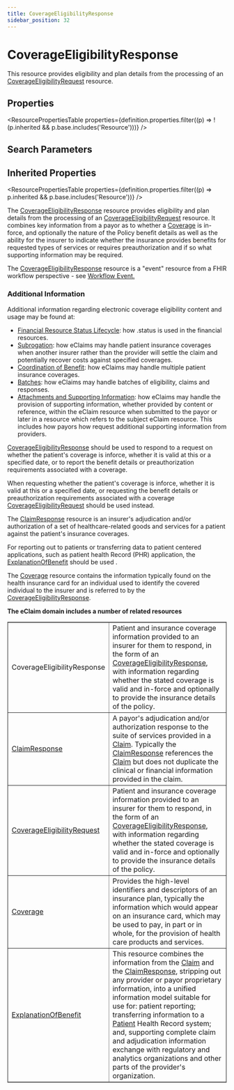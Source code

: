 ```yaml
---
title: CoverageEligibilityResponse
sidebar_position: 32
---
```



# CoverageEligibilityResponse

This resource provides eligibility and plan details from the processing of an <a href="/docs/api/fhir/resources/coverageeligibilityrequest">CoverageEligibilityRequest</a> resource.

<Tabs queryString="section">
<TabItem value="schema" label="Schema" default>

## Properties

<ResourcePropertiesTable
  properties={definition.properties.filter((p) => !(p.inherited && p.base.includes('Resource')))}
/>

## Search Parameters

<SearchParamsTable searchParams={definition.searchParameters} />

## Inherited Properties

<ResourcePropertiesTable properties={definition.properties.filter((p) => p.inherited && p.base.includes('Resource'))} />

</TabItem>
  <TabItem value="usage" label="Usage">
    <div> <a name="scope"></a>  <p> The <a href="/docs/api/fhir/resources/coverageeligibilityresponse">CoverageEligibilityResponse</a> resource provides eligibility and plan details from the processing of an  <a href="/docs/api/fhir/resources/coverageeligibilityrequest">CoverageEligibilityRequest</a> resource. It combines key information from a payor as to whether a <a href="/docs/api/fhir/resources/coverage">Coverage</a> is  in-force, and optionally the nature of the Policy benefit details as well as the ability for the insurer to indicate whether  the insurance provides benefits for requested types of services or requires preauthorization and if so what supporting information may be required. </p>    <p>The <a href="/docs/api/fhir/resources/coverageeligibilityresponse">CoverageEligibilityResponse</a> resource is a "event" resource from a FHIR workflow perspective - see <a href="https://www.hl7.org/fhir/workflow.html#event">Workflow Event.</a></p>  <h3 class="self-link-parent"> Additional Information <a href="https://www.hl7.org/fhir/coverageeligibilityresponse.html#13.3.1.1" title="link to here" class="self-link"></a></h3> <p> Additional information regarding electronic coverage eligibility content and usage may be found at: </p>   <ul> <li><a href="https://www.hl7.org/fhir/financial-module.html#resource-status">Financial Resource Status Lifecycle</a>: how .status is used in the financial resources.</li> <li><a href="https://www.hl7.org/fhir/financial-module.html#subrogation">Subrogation</a>: how eClaims may handle patient insurance coverages when another insurer rather than  the provider will settle the claim and potentially recover costs against specified coverages.</li> <li><a href="https://www.hl7.org/fhir/financial-module.html#cob">Coordination of Benefit</a>: how eClaims may handle multiple patient insurance coverages.</li> <li><a href="https://www.hl7.org/fhir/financial-module.html#batch">Batches</a>: how eClaims may handle batches of eligibility, claims and responses.</li> <li><a href="https://www.hl7.org/fhir/financial-module.html#attachments">Attachments and Supporting Information</a>: how eClaims may handle the provision of supporting  information, whether provided by content or reference, within the eClaim resource when submitted to the payor or later in a resource which refers  to the subject eClaim resource. This includes how payors how request additional supporting information from providers.</li> </ul>  </div>
    </TabItem>
  <TabItem value="relationships" label="Relationships">
    <div>  <p> <a href="/docs/api/fhir/resources/coverageeligibilityresponse">CoverageEligibilityResponse</a> should be used to respond to a  request on whether the patient's coverage is inforce, whether it is valid at this or a specified date, or to report the benefit details or preauthorization requirements associated with a coverage. </p>   <p>When requesting whether the patient's coverage is inforce, whether it is valid at this or a specified date, or requesting the benefit details or preauthorization requirements   associated with a coverage <a href="/docs/api/fhir/resources/coverageeligibilityrequest">CoverageEligibilityRequest</a> should be used instead.</p> <p> The <a href="/docs/api/fhir/resources/claimresponse">ClaimResponse</a> resource is an insurer's adjudication and/or authorization of a set of healthcare-related goods and services for a patient against the patient's insurance coverages. </p>  <p>  For reporting out to patients or transferring data to patient centered applications, such as patient health Record (PHR) application, the <a href="/docs/api/fhir/resources/explanationofbenefit">ExplanationOfBenefit</a>   should be used . </p>  <p> The <a href="/docs/api/fhir/resources/coverage">Coverage</a> resource contains the information typically found on the health insurance card for an individual used to identify the covered individual to the insurer and is referred to by the <a href="/docs/api/fhir/resources/coverageeligibilityresponse">CoverageEligibilityResponse</a>. </p>   <p>    <b>The eClaim domain includes a number of related resources</b>   </p>    <table border="1" cellpadding="1" cellspacing="2" frame="box">    <tbody><tr>     <td>CoverageEligibilityResponse</td>     <td>Patient and insurance coverage information provided to an insurer for them to respond, in the form of an <a href="/docs/api/fhir/resources/coverageeligibilityresponse">CoverageEligibilityResponse</a>, with information regarding whether the stated coverage is valid and in-force and optionally to provide the insurance details of the policy.</td>    </tr>    <tr>     <td><a href="/docs/api/fhir/resources/claimresponse">ClaimResponse</a></td>     <td>A payor's adjudication and/or authorization response to the suite of services provided in a <a href="/docs/api/fhir/resources/claim">Claim</a>. Typically the <a href="/docs/api/fhir/resources/claimresponse">ClaimResponse</a> references the <a href="/docs/api/fhir/resources/claim">Claim</a> but does not duplicate   the clinical or financial information provided in the claim.</td>    </tr>    <tr>     <td><a href="/docs/api/fhir/resources/coverageeligibilityrequest">CoverageEligibilityRequest</a></td>     <td>Patient and insurance coverage information provided to an insurer for them to respond, in the form of an <a href="/docs/api/fhir/resources/coverageeligibilityresponse">CoverageEligibilityResponse</a>, with information regarding whether the stated coverage is valid and in-force and optionally to provide the insurance details of the policy.</td>    </tr>    <tr>     <td><a href="/docs/api/fhir/resources/coverage">Coverage</a></td>     <td>Provides the high-level identifiers and descriptors of an insurance plan, typically the information which would appear on an insurance card, which may be used to pay, in part or in whole, for the provision of health care products and services.</td>    </tr>    <tr>     <td><a href="/docs/api/fhir/resources/explanationofbenefit">ExplanationOfBenefit</a></td>     <td>This resource combines the information from the <a href="/docs/api/fhir/resources/claim">Claim</a> and the <a href="/docs/api/fhir/resources/claimresponse">ClaimResponse</a>, stripping out any provider or payor proprietary information, into a unified information model    suitable for use for: patient reporting; transferring information to a <a href="/docs/api/fhir/resources/patient">Patient</a> Health Record system; and, supporting complete claim and adjudication information exchange  with regulatory and analytics organizations and other parts of the provider's organization.     </td>    </tr>   </tbody></table>  </div>
    </TabItem>

</Tabs>
